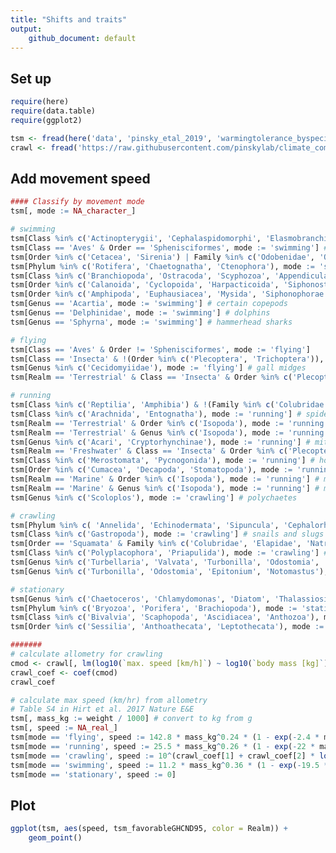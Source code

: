 ```yaml
---
title: "Shifts and traits"
output:
    github_document: default
---
```


## Set up
```r
require(here)
require(data.table)
require(ggplot2)

tsm <- fread(here('data', 'pinsky_etal_2019', 'warmingtolerance_byspecies.csv'))
crawl <- fread('https://raw.githubusercontent.com/pinskylab/climate_community_crossrealm/master/data/crawling/Crawling_speeds.csv') # crawling speeds from the literature
```

## Add movement speed
```r

#### Classify by movement mode
tsm[, mode := NA_character_]

# swimming
tsm[Class %in% c('Actinopterygii', 'Cephalaspidomorphi', 'Elasmobranchii', 'Holocephali', 'Cephalopoda'), mode := 'swimming'] # fishes
tsm[Class == 'Aves' & Order == 'Sphenisciformes', mode := 'swimming'] # penguins
tsm[Order %in% c('Cetacea', 'Sirenia') | Family %in% c('Odobenidae', 'Otariidae', 'Phocidae') | Genus %in% c('Enhydra'), mode := 'swimming'] # whales, manatees, seals, sea otter
tsm[Phylum %in% c('Rotifera', 'Chaetognatha', 'Ctenophora'), mode := 'swimming'] # rotifers, arrow worms, comb jellies
tsm[Class %in% c('Branchiopoda', 'Ostracoda', 'Scyphozoa', 'Appendicularia', 'Thaliacea'), mode := 'swimming'] # fairy shrimp, seed shrimp, true jellies, tunicates
tsm[Order %in% c('Calanoida', 'Cyclopoida', 'Harpacticoida', 'Siphonostomatoida'), mode := 'swimming'] # copepods
tsm[Order %in% c('Amphipoda', 'Euphausiacea', 'Mysida', 'Siphonophorae'), mode := 'swimming'] # amphipods, krill, mysid shrimp, siphonophores
tsm[Genus == 'Acartia', mode := 'swimming'] # certain copepods
tsm[Genus == 'Delphinidae', mode := 'swimming'] # dolphins
tsm[Genus == 'Sphyrna', mode := 'swimming'] # hammerhead sharks

# flying
tsm[Class == 'Aves' & Order != 'Sphenisciformes', mode := 'flying']
tsm[Class == 'Insecta' & !(Order %in% c('Plecoptera', 'Trichoptera')), mode := 'flying'] # except stoneflies and caddisflies
tsm[Genus %in% c('Cecidomyiidae'), mode := 'flying'] # gall midges
tsm[Realm == 'Terrestrial' & Class == 'Insecta' & Order %in% c('Plecoptera', 'Trichoptera'), mode := 'crawling'] # stoneflies and caddisflies

# running
tsm[Class %in% c('Reptilia', 'Amphibia') & !(Family %in% c('Colubridae', 'Elapidae', 'Natricidae', 'Pygopodidae', 'Typhlopidae')), mode := 'running'] # reptiles and amphibians run, except snakes/legless lizards
tsm[Class %in% c('Arachnida', 'Entognatha'), mode := 'running'] # spiders, Entognaths
tsm[Realm == 'Terrestrial' & Order %in% c('Isopoda'), mode := 'running'] # terrestrial isopods
tsm[Realm == 'Terrestrial' & Genus %in% c('Isopoda'), mode := 'running'] # terrestrial isopods
tsm[Genus %in% c('Acari', 'Cryptorhynchinae'), mode := 'running'] # mites & ticks, weevils
tsm[Realm == 'Freshwater' & Class == 'Insecta' & Order %in% c('Plecoptera', 'Trichoptera'), mode := 'running'] # stoneflies and caddisflies
tsm[Class %in% c('Merostomata', 'Pycnogonida'), mode := 'running'] # horseshoe crabs, sea spiders
tsm[Order %in% c('Cumacea', 'Decapoda', 'Stomatopoda'), mode := 'running'] # arthropods in mud/sand, crabs/lobsters, mantis shrimp
tsm[Realm == 'Marine' & Order %in% c('Isopoda'), mode := 'running'] # marine isopods
tsm[Realm == 'Marine' & Genus %in% c('Isopoda'), mode := 'running'] # marine isopods
tsm[Genus %in% c('Scoloplos'), mode := 'crawling'] # polychaetes

# crawling
tsm[Phylum %in% c( 'Annelida', 'Echinodermata', 'Sipuncula', 'Cephalorhyncha', 'Nemertea'), mode := 'crawling'] # segmented worms, echinoderms, sipunculid worms, ribbon worms
tsm[Class %in% c('Gastropoda'), mode := 'crawling'] # snails and slugs
tsm[Order == 'Squamata' & Family %in% c('Colubridae', 'Elapidae', 'Natricidae', 'Pygopodidae', 'Typhlopidae'), mode := 'crawling'] # snakes and legless lizards
tsm[Class %in% c('Polyplacophora', 'Priapulida'), mode := 'crawling'] # chitons, priapulid worms
tsm[Genus %in% c('Turbellaria', 'Valvata', 'Turbonilla', 'Odostomia', 'Epitonium'), mode := 'crawling'] # flatworms (some can swim...), snails
tsm[Genus %in% c('Turbonilla', 'Odostomia', 'Epitonium', 'Notomastus'), mode := 'crawling'] # sea snails, bristleworms

# stationary
tsm[Genus %in% c('Chaetoceros', 'Chlamydomonas', 'Diatom', 'Thalassiosira'), mode := 'stationary'] # diatoms, green algae
tsm[Phylum %in% c('Bryozoa', 'Porifera', 'Brachiopoda'), mode := 'stationary'] # bryozoans, sponges, brachiopods
tsm[Class %in% c('Bivalvia', 'Scaphopoda', 'Ascidiacea', 'Anthozoa'), mode := 'stationary'] # clams/oysters, tusk shells, ascidians, anemones/corals
tsm[Order %in% c('Sessilia', 'Anthoathecata', 'Leptothecata'), mode := 'stationary'] # barnacles, hydrozoans, 

#######
# calculate allometry for crawling
cmod <- crawl[, lm(log10(`max. speed [km/h]`) ~ log10(`body mass [kg]`))]
crawl_coef <- coef(cmod)
crawl_coef

# calculate max speed (km/hr) from allometry
# Table S4 in Hirt et al. 2017 Nature E&E
tsm[, mass_kg := weight / 1000] # convert to kg from g
tsm[, speed := NA_real_]
tsm[mode == 'flying', speed := 142.8 * mass_kg^0.24 * (1 - exp(-2.4 * mass_kg^(-0.72)))]
tsm[mode == 'running', speed := 25.5 * mass_kg^0.26 * (1 - exp(-22 * mass_kg^(-0.6)))]
tsm[mode == 'crawling', speed := 10^(crawl_coef[1] + crawl_coef[2] * log10(mass_kg))]
tsm[mode == 'swimming', speed := 11.2 * mass_kg^0.36 * (1 - exp(-19.5 * mass_kg^(-0.56)))]
tsm[mode == 'stationary', speed := 0]

```

## Plot
```r
ggplot(tsm, aes(speed, tsm_favorableGHCND95, color = Realm)) +
    geom_point()
```




